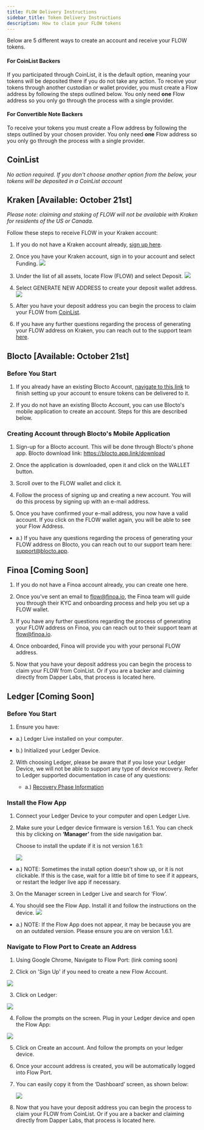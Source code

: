 ```yaml
---
title: FLOW Delivery Instructions 
sidebar_title: Token Delivery Instructions
description: How to claim your FLOW tokens
---
```


Below are 5 different ways to create an account and receive your FLOW tokens. 

#### For CoinList Backers

If you participated through CoinList, it is the default option, meaning your tokens will be deposited there if you do not take any action. To receive your tokens through another custodian or wallet provider, you must create a Flow address by following the steps outlined below. You only need **one** Flow address so you only go through the process with a single provider. 

#### For Convertible Note Backers

To receive your tokens you must create a Flow address by following the steps outlined by your chosen provider. You only need **one** Flow address so you only go through the process with a single provider. 

## CoinList

*No action required. If you don't choose another option from the below, your tokens will be deposited in a CoinList account* 

## Kraken [Available: October 21st]

*Please note: claiming and staking of FLOW will not be available with Kraken for residents of the US or Canada.*

Follow these steps to receive FLOW in your Kraken account:

1. If you do not have a Kraken account already, [sign up here](https://www.kraken.com/sign-up).

2. Once you have your Kraken account, sign in to your account and select Funding.
   ![](https://storage.googleapis.com/flow-resources/documentation-assets/token%20delivery%20assets/kraken_1.png)

3. Under the list of all assets, locate Flow (FLOW) and select Deposit.
   ![](https://storage.googleapis.com/flow-resources/documentation-assets/token%20delivery%20assets/Kraken2.png)

4. Select GENERATE NEW ADDRESS to create your deposit wallet address.
   ![](https://storage.googleapis.com/flow-resources/documentation-assets/token%20delivery%20assets/Kraken3.png)

5. After you have your deposit address you can begin the process to claim your FLOW from [CoinList](https://coinlist.co/flow/distribution_addresses/new).

6. If you have any further questions regarding the process of generating your FLOW address on Kraken, you can reach out to the support team [here](https://support.kraken.com/hc/en-us/requests/new).


## Blocto [Available: October 21st]

### Before You Start

 1. If you already have an existing Blocto Account, [navigate to this link](https://blocto.app.link/flow-distribution) to finish setting up your account to ensure tokens can be delivered to it.
 
 2. If you do not have an existing Blocto Account, you can use Blocto's mobile application to create an account. Steps for this are described below.

### Creating Account through Blocto's Mobile Application

 1. Sign-up for a Blocto account. This will be done through Blocto's phone app. Blocto download link: https://blocto.app.link/download
 
 2. Once the application is downloaded, open it and click on the WALLET button.
 
 3. Scroll over to the FLOW wallet and click it. 
 
 4. Follow the process of signing up and creating a new account. You will do this process by signing up with an e-mail address.
 
 5. Once you have confirmed your e-mail address, you now have a valid account. If you click on the FLOW wallet again, you will be able to see your Flow Address.

   - a.) If you have any questions regarding the process of generating your FLOW address on Blocto, you can reach out to our support team here: support@blocto.app.


## Finoa [Coming Soon]

 1. If you do not have a Finoa account already, you can create one here.

 2. Once you've sent an email to [flow@finoa.io](mailto:flow@finoa.io), the Finoa team will guide you through their KYC and onboarding process and help you set up a FLOW wallet.

 3. If you have any further questions regarding the process of generating your FLOW address on Finoa, you can reach out to their support team at [flow@finoa.io](mailto:flow@finoa.io).

 4. Once onboarded, Finoa will provide you with your personal FLOW address. 

 5. Now that you have your deposit address you can begin the process to claim your FLOW from CoinList. Or if you are a backer and claiming directly from Dapper Labs, that process is located here.


## Ledger [Coming Soon]

### Before You Start

 1. Ensure you have:

   - a.) Ledger Live installed on your computer.

   - b.) Initialized your Ledger Device.
   
 2. With choosing Ledger, please be aware that if you lose your Ledger Device, we will not be able to support any type of device recovery. Refer to Ledger supported documentation in case of any questions:
 
    - a.) [Recovery Phase Information](https://www.ledger.com/academy/crypto/what-is-a-recovery-phrase)


### Install the Flow App

 1. Connect your Ledger Device to your computer and open Ledger Live.

 2. Make sure your Ledger device firmware is version 1.6.1. You can check this by clicking on **‘Manager’** from the side navigation bar.

    Choose to install the update if it is not version 1.6.1:

    ![](https://storage.googleapis.com/flow-resources/documentation-assets/token%20delivery%20assets/Ledger%20Up%20to%20Date.png)
   - a.) NOTE: Sometimes the install option doesn't show up, or it is not clickable. If this is the case, wait for a little bit of time to see if it appears, or restart the ledger live app if necessary.

 3. On the Manager screen in Ledger Live and search for ‘Flow’.

 4. You should see the Flow App. Install it and follow the instructions on the device.
  ![](https://storage.googleapis.com/flow-resources/documentation-assets/token%20delivery%20assets/LedgerLive%20Flow%20App.png)

   - a.) NOTE: If the Flow App does not appear, it may be because you are on an outdated version. Please ensure you are on version 1.6.1.

### Navigate to Flow Port to Create an Address

 1. Using Google Chrome, Navigate to Flow Port: (link coming soon)

 2. Click on 'Sign Up' if you need to create a new Flow Account.

   ![](https://storage.googleapis.com/flow-resources/documentation-assets/token%20delivery%20assets/FlowPort%20SignUp.png)

 3. Click on Ledger:

   ![](https://storage.googleapis.com/flow-resources/documentation-assets/token%20delivery%20assets/FlowPort%20WalletSelection.png)

 4. Follow the prompts on the screen. Plug in your Ledger device and open the Flow App:

   ![](https://storage.googleapis.com/flow-resources/documentation-assets/token%20delivery%20assets/FlowPort%20Ledger%20Selection.png)

 5. Click on Create an account. And follow the prompts on your ledger device.

 6. Once your account address is created, you will be automatically logged into Flow Port.

 7. You can easily copy it from the ‘Dashboard’ screen, as shown below:

    ![](https://storage.googleapis.com/flow-resources/documentation-assets/token%20delivery%20assets/FlowPortMyAccount.png)

 8. Now that you have your deposit address you can begin the process to claim your FLOW from CoinList. Or if you are a backer and claiming directly from Dapper Labs, that process is located here.
